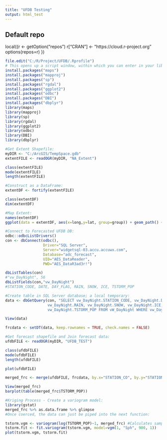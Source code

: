 ---
title: "UFDB Testing"
output: html_test
---
## Default repo
local({r <- getOption("repos")
       r["CRAN"] <- "https://cloud.r-project.org"
       options(repos=r)
})
```{r}
file.edit("C:/R/Project/UFDB/.Rprofile")
# This opens up a script window, within which you can enter in your library commands:
install.packages("maps")
install.packages("mapproj")
install.packages("sp")
install.packages("rgdal")
install.packages("ggplot2")
install.packages("odbc")
install.packages("DBI")
install.packages("dbplyr")
library(maps)
library(mapproj)
library(sp)
library(rgdal)
library(ggplot2)
library(odbc)
library(DBI)
library(dbplyr)
```


```{r}
#Get Extent Shapefile:
myDIR <- "C:/ArcGIS/TempSpace.gdb"
extentFILE <- readOGR(myDIR, "NA_Extent")

class(extentFILE)
mode(extentFILE)
length(extentFILE)

#Construct as a DataFrame: 
extentDF <- fortify(extentFILE)

class(extentDF)
dim(extentDF)
```

```{r}
#Map Extent:
names(extentDF)
ggplot(data = extentDF, aes(x=long,y=lat, group=group)) + geom_path() + coord_map("mercator")
```




```{r}
#Connect to Forecasted UFDB DB: 
odbc::odbcListDrivers()
con <- dbConnect(odbc(),
                 Driver="SQL Server",
                 Server="widgetsql-03.accu.accuwx.com",
                 Database="adc_forecast",
                 UID="AES_DataReader",
                 PWD="AES_DataR3ad3r!")
```
```{r}
dbListTables(con)
#"vw_DayNight", 56
dbListFields(con,"vw_DayNight")
#STATION_CODE, DATE, DAY_FLAG, RAIN, SNOW, ICE, TSTORM_POP
```

```{r}
#Create table in SQL Server database; a local temporary:
data <- dbGetQuery(con, "SELECT vw_DayNight.STATION_CODE, vw_DayNight.DATE, vw_DayNight.DAY_FLAG,
                   vw_DayNight.RAIN, vw_DayNight.SNOW, vw_DayNight.ICE,
                   vw_DayNight.TSTORM_POP FROM vW_DayNight WHERE vw_DayNight.DAY_FLAG='D' AND vw_DayNight.DATE = '2019-08-15'")

View(data)

frcdata <- setDT(data, keep.rownames = TRUE, check.names = FALSE)
```
```{r}
#Get forecast shapefile and Join forecast data:
ufdbFILE <- readOGR(myDIR, "UFDB_TEST")

class(ufdbFILE)
mode(ufdbFILE)
length(ufdbFILE)

plot(ufdbFILE)

merged_frc <- merge(ufdbFILE, frcdata, by.x="STATION_CO", by.y="STATION_CODE")

```
```{r}
View(merged_frc)
barplot(table(merged_frc$TSTORM_POP))
```


```{r}
#Kriging Process - Create a variogram model:
library(gstat)
merged_frc %>% as.data.frame %>% glimpse
#Once coerced, the data can just be piped into the next function:
```
```{r}
tstorm.vgm <- variogram(log(TSTORM_POP)~1, merged_frc) #Calculates sample variogram values
tstorm.fit <- fit.variogram(tstorm.vgm, model=vgm(1, "Sph", 900, 1))
plot(tstorm.vgm, tstorm.fit)
```

